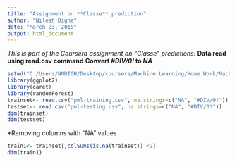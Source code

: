 ```yaml
---
title: "Assignment on **Classe** prediction"
author: "Nilesh Dighe"
date: "March 23, 2015"
output: html_document
---
```


*This is part of the Coursera assignment on "Classe" predictions:*
  **Data read using read.csv command**
  **Convert _#DIV/0!_ to _NA_**

```r
setwd("C:/Users/NNDIGH/Desktop/coursera/Machine Learning/Home Work/Machine Learning_HW")
library(ggplot2)
library(caret)
library(randomForest)
trainset<- read.csv("pml-training.csv", na.strings=c("NA", "#DIV/0!"))
testset<- read.csv("pml-testing.csv", na.strings=c("NA", "#DIV/0!"))
dim(trainset)
dim(testset)
```

*Removing columns with "NA" values
```r
train1<- trainset[,colSums(is.na(trainset)) <2]
dim(train1)
```

